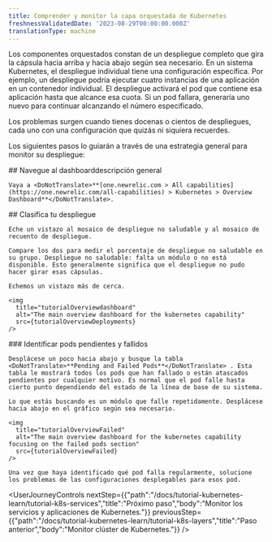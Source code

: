 ```yaml
---
title: Comprender y monitor la capa orquestada de Kubernetes
freshnessValidatedDate: '2023-08-29T00:00:00.000Z'
translationType: machine
---
```





Los componentes orquestados constan de un despliegue completo que gira la cápsula hacia arriba y hacia abajo según sea necesario. En un sistema Kubernetes, el despliegue individual tiene una configuración específica. Por ejemplo, un despliegue podría ejecutar cuatro instancias de una aplicación en un contenedor individual. El despliegue activará el pod que contiene esa aplicación hasta que alcance esa cuota. Si un pod fallara, generaría uno nuevo para continuar alcanzando el número especificado.

Los problemas surgen cuando tienes docenas o cientos de despliegues, cada uno con una configuración que quizás ni siquiera recuerdes.

Los siguientes pasos lo guiarán a través de una estrategia general para monitor su despliegue:

<Steps>
  <Step>
    ## Navegue al dashboarddescripción general

    Vaya a <DoNotTranslate>**[one.newrelic.com > All capabilities](https://one.newrelic.com/all-capabilities) > Kubernetes > Overview Dashboard**</DoNotTranslate>.  

  </Step>

  <Step>
    ## Clasifica tu despliegue

    Eche un vistazo al mosaico de despliegue no saludable y al mosaico de recuento de despliegue.

    Compare los dos para medir el porcentaje de despliegue no saludable en su grupo. Despliegue no saludable: falta un módulo o no está disponible. Esto generalmente significa que el despliegue no pudo hacer girar esas cápsulas.

    Echemos un vistazo más de cerca.

    <img
      title="tutorialOverviewdashboard"
      alt="The main overview dashboard for the kubernetes capability"
      src={tutorialOverviewDeployments}
    />
  </Step>

  <Step>
    ### Identificar pods pendientes y fallidos

    Desplácese un poco hacia abajo y busque la tabla <DoNotTranslate>**Pending and Failed Pods**</DoNotTranslate> . Esta tabla le mostrará todos los pods que han fallado o están atascados pendientes por cualquier motivo. Es normal que el pod falle hasta cierto punto dependiendo del estado de la línea de base de su sistema.

    Lo que estás buscando es un módulo que falle repetidamente. Desplácese hacia abajo en el gráfico según sea necesario.

    <img
      title="tutorialOverviewFailed"
      alt="The main overview dashboard for the kubernetes capability focusing on the failed pods section"
      src={tutorialOverviewFailed}
    />

    Una vez que haya identificado qué pod falla regularmente, solucione los problemas de las configuraciones desplegables para esos pod.
  </Step>
</Steps>

<UserJourneyControls
  nextStep={{"path":"/docs/tutorial-kubernetes-learn/tutorial-k8s-services","title":"Próximo paso","body":"Monitor los servicios y aplicaciones de Kubernetes."}}
  previousStep={{"path":"/docs/tutorial-kubernetes-learn/tutorial-k8s-layers","title":"Paso anterior","body":"Monitor clúster de Kubernetes."}}
/>